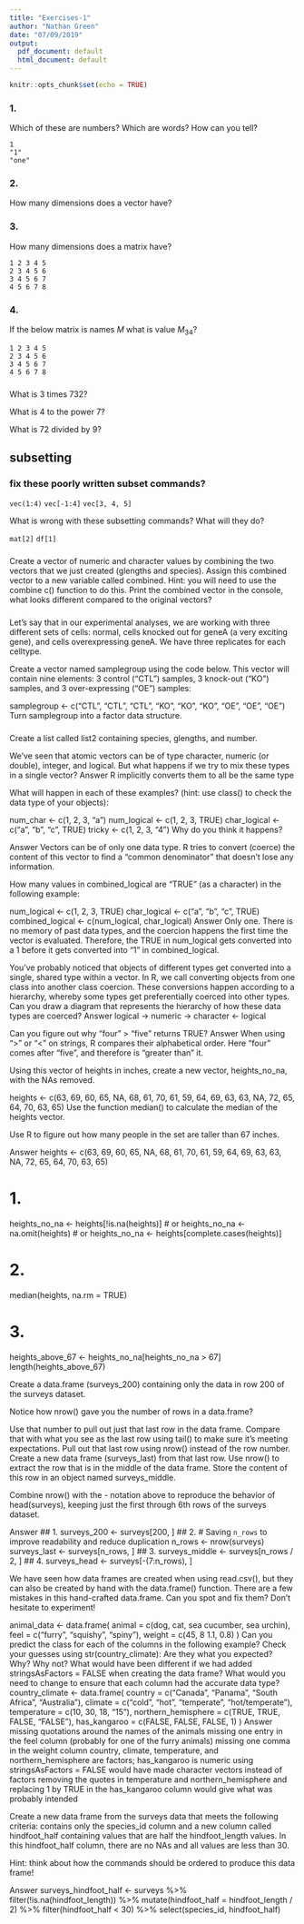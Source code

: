 ```yaml
---
title: "Exercises-1"
author: "Nathan Green"
date: "07/09/2019"
output:
  pdf_document: default
  html_document: default
---
```


```r
knitr::opts_chunk$set(echo = TRUE)
```

### 1.

Which of these are numbers?
Which are words?
How can you tell?

```
1
"1"
"one"
```

### 2.

How many dimensions does a vector have?

### 3.

How many dimensions does a matrix have?

```
1 2 3 4 5
2 3 4 5 6
3 4 5 6 7
4 5 6 7 8
```

### 4.

If the below matrix is names $M$ what is value $M_{34}$?

```
1 2 3 4 5
2 3 4 5 6
3 4 5 6 7
4 5 6 7 8
```

###

What is 3 times 732?

What is 4 to the power 7?

What is 72 divided by 9?

## subsetting

### fix these poorly written subset commands?

`vec(1:4)`
`vec[-1:4]`
`vec[3, 4, 5]`

What is wrong with these subsetting commands?
What will they do?

`mat[2]`
`df[1]`

###

Create a vector of numeric and character values by combining the two vectors that we just created (glengths and species). Assign this combined vector to a new variable called combined. Hint: you will need to use the combine c() function to do this. Print the combined vector in the console, what looks different compared to the original vectors?

###
Let’s say that in our experimental analyses, we are working with three different sets of cells: normal, cells knocked out for geneA (a very exciting gene), and cells overexpressing geneA. We have three replicates for each celltype.

Create a vector named samplegroup using the code below. This vector will contain nine elements: 3 control (“CTL”) samples, 3 knock-out (“KO”) samples, and 3 over-expressing (“OE”) samples:

 samplegroup <- c("CTL", "CTL", "CTL", "KO", "KO", "KO", "OE", "OE", "OE")
Turn samplegroup into a factor data structure.

###
Create a list called list2 containing species, glengths, and number.

We’ve seen that atomic vectors can be of type character, numeric (or double), integer, and logical. But what happens if we try to mix these types in a single vector?
 Answer
R implicitly converts them to all be the same type

What will happen in each of these examples? (hint: use class() to check the data type of your objects):

num_char <- c(1, 2, 3, "a")
num_logical <- c(1, 2, 3, TRUE)
char_logical <- c("a", "b", "c", TRUE)
tricky <- c(1, 2, 3, "4")
Why do you think it happens?

 Answer
Vectors can be of only one data type. R tries to convert (coerce) the content of this vector to find a “common denominator” that doesn’t lose any information.

How many values in combined_logical are "TRUE" (as a character) in the following example:

num_logical <- c(1, 2, 3, TRUE)
char_logical <- c("a", "b", "c", TRUE)
combined_logical <- c(num_logical, char_logical)
 Answer
Only one. There is no memory of past data types, and the coercion happens the first time the vector is evaluated. Therefore, the TRUE in num_logical gets converted into a 1 before it gets converted into "1" in combined_logical.

You’ve probably noticed that objects of different types get converted into a single, shared type within a vector. In R, we call converting objects from one class into another class coercion. These conversions happen according to a hierarchy, whereby some types get preferentially coerced into other types. Can you draw a diagram that represents the hierarchy of how these data types are coerced?
 Answer
logical → numeric → character ← logical

Can you figure out why "four" > "five" returns TRUE?
 Answer
When using “>” or “<” on strings, R compares their alphabetical order. Here “four” comes after “five”, and therefore is “greater than” it.

Using this vector of heights in inches, create a new vector, heights_no_na, with the NAs removed.

heights <- c(63, 69, 60, 65, NA, 68, 61, 70, 61, 59, 64, 69, 63, 63, NA, 72, 65, 64, 70, 63, 65)
Use the function median() to calculate the median of the heights vector.

Use R to figure out how many people in the set are taller than 67 inches.

 Answer
heights <- c(63, 69, 60, 65, NA, 68, 61, 70, 61, 59, 64, 69, 63, 63, NA, 72, 65, 64, 70, 63, 65)

# 1.
heights_no_na <- heights[!is.na(heights)] 
# or
heights_no_na <- na.omit(heights)
# or
heights_no_na <- heights[complete.cases(heights)]

# 2.
median(heights, na.rm = TRUE)

# 3.
heights_above_67 <- heights_no_na[heights_no_na > 67]
length(heights_above_67)

Create a data.frame (surveys_200) containing only the data in row 200 of the surveys dataset.

Notice how nrow() gave you the number of rows in a data.frame?

Use that number to pull out just that last row in the data frame.
Compare that with what you see as the last row using tail() to make sure it’s meeting expectations.
Pull out that last row using nrow() instead of the row number.
Create a new data frame (surveys_last) from that last row.
Use nrow() to extract the row that is in the middle of the data frame. Store the content of this row in an object named surveys_middle.

Combine nrow() with the - notation above to reproduce the behavior of head(surveys), keeping just the first through 6th rows of the surveys dataset.

 Answer
## 1.
surveys_200 <- surveys[200, ]
## 2.
# Saving `n_rows` to improve readability and reduce duplication
n_rows <- nrow(surveys)
surveys_last <- surveys[n_rows, ]
## 3.
surveys_middle <- surveys[n_rows / 2, ]
## 4.
surveys_head <- surveys[-(7:n_rows), ]

We have seen how data frames are created when using read.csv(), but they can also be created by hand with the data.frame() function. There are a few mistakes in this hand-crafted data.frame. Can you spot and fix them? Don’t hesitate to experiment!

animal_data <- data.frame(
          animal = c(dog, cat, sea cucumber, sea urchin),
          feel = c("furry", "squishy", "spiny"),
          weight = c(45, 8 1.1, 0.8)
          )
Can you predict the class for each of the columns in the following example? Check your guesses using str(country_climate):
Are they what you expected? Why? Why not?
What would have been different if we had added stringsAsFactors = FALSE when creating the data frame?
What would you need to change to ensure that each column had the accurate data type?
country_climate <- data.frame(
       country = c("Canada", "Panama", "South Africa", "Australia"),
       climate = c("cold", "hot", "temperate", "hot/temperate"),
       temperature = c(10, 30, 18, "15"),
       northern_hemisphere = c(TRUE, TRUE, FALSE, "FALSE"),
       has_kangaroo = c(FALSE, FALSE, FALSE, 1)
       )
 Answer
missing quotations around the names of the animals
missing one entry in the feel column (probably for one of the furry animals)
missing one comma in the weight column
country, climate, temperature, and northern_hemisphere are factors; has_kangaroo is numeric
using stringsAsFactors = FALSE would have made character vectors instead of factors
removing the quotes in temperature and northern_hemisphere and replacing 1 by TRUE in the has_kangaroo column would give what was probably intended



Create a new data frame from the surveys data that meets the following criteria: contains only the species_id column and a new column called hindfoot_half containing values that are half the hindfoot_length values. In this hindfoot_half column, there are no NAs and all values are less than 30.

Hint: think about how the commands should be ordered to produce this data frame!

 Answer
surveys_hindfoot_half <- surveys %>%
    filter(!is.na(hindfoot_length)) %>%
    mutate(hindfoot_half = hindfoot_length / 2) %>%
    filter(hindfoot_half < 30) %>%
    select(species_id, hindfoot_half)
    
    
